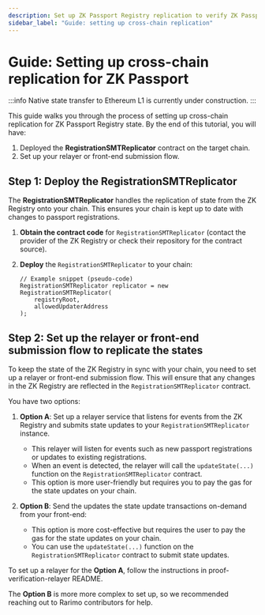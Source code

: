 ```yaml
---
description: Set up ZK Passport Registry replication to verify ZK Passport proofs on any EVM-compatible chain.
sidebar_label: "Guide: setting up cross-chain replication"
---
```



# Guide: Setting up cross-chain replication for ZK Passport

:::info
Native state transfer to Ethereum L1 is currently under construction.
:::

This guide walks you through the process of setting up cross-chain replication for ZK Passport Registry state. By the end of this tutorial, you will have:

1. Deployed the **RegistrationSMTReplicator** contract on the target chain.
1. Set up your relayer or front-end submission flow.

## Step 1: Deploy the RegistrationSMTReplicator

The **RegistrationSMTReplicator** handles the replication of state from the ZK Registry onto your chain. This ensures your chain is kept up to date with changes to passport registrations.

1. **Obtain the contract code** for `RegistrationSMTReplicator` (contact the provider of the ZK Registry or check their repository for the contract source).

1. **Deploy** the `RegistrationSMTReplicator` to your chain:

   ```solidity
   // Example snippet (pseudo-code)
   RegistrationSMTReplicator replicator = new RegistrationSMTReplicator(
       registryRoot,
       allowedUpdaterAddress
   );
   ```

## Step 2: Set up the relayer or front-end submission flow to replicate the states

To keep the state of the ZK Registry in sync with your chain, you need to set up a relayer or front-end submission flow. This will ensure that any changes in the ZK Registry are reflected in the `RegistrationSMTReplicator` contract.

You have two options:
1. **Option A**: Set up a relayer service that listens for events from the ZK Registry and submits state updates to your `RegistrationSMTReplicator` instance.

   - This relayer will listen for events such as new passport registrations or updates to existing registrations.
   - When an event is detected, the relayer will call the `updateState(...)` function on the `RegistrationSMTReplicator` contract.
   - This option is more user-friendly but requires you to pay the gas for the state updates on your chain.

1. **Option B**: Send the updates the state update transactions on-demand from your front-end:
   - This option is more cost-effective but requires the user to pay the gas for the state updates on your chain.
   - You can use the `updateState(...)` function on the `RegistrationSMTReplicator` contract to submit state updates.


To set up a relayer for the **Option A**, follow the instructions in <OutLink href="https://github.com/rarimo/proof-verification-relayer">proof-verification-relayer README</OutLink>.

The **Option B** is more more complex to set up, so we recommended reaching out to Rarimo contributors for help.
